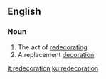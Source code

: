 ==English==

===Noun===
{{en-noun}}

# The act of [[redecorate|redecorating]]
# A replacement [[decoration]]

[[it:redecoration]]
[[ku:redecoration]]